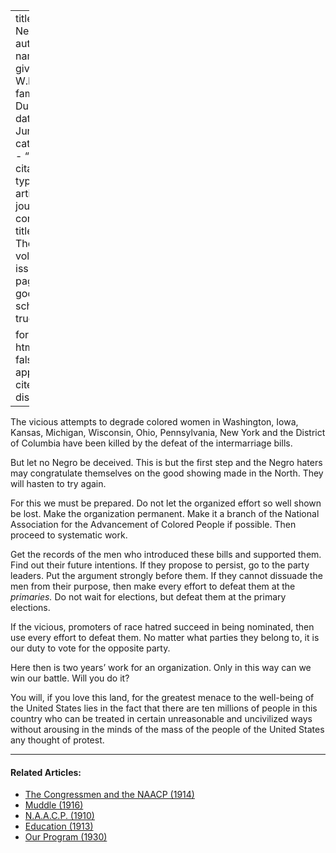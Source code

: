 
---
title: 'The Next Step'
author:
  - name:
      given: W.E.B.
      family: Du Bois
date: Jun. 1913
categories: 
  - ""
citation: 
  type: article-journal
  container-title: The Crisis
  volume: 6
  issue: 2
  page: 79
google-scholar: true

format:
  html:
    toc: false
    appendix-cite-as: display
---



The vicious attempts to degrade colored women in Washington, Iowa,
Kansas, Michigan, Wisconsin, Ohio, Pennsylvania, New York and the
District of Columbia have been killed by the defeat of the intermarriage
bills.

But let no Negro be deceived. This is but the first step and the Negro
haters may congratulate themselves on the good showing made in the
North. They will hasten to try again.

For this we must be prepared. Do not let the organized effort so well
shown be lost. Make the organization permanent. Make it a branch of the
National Association for the Advancement of Colored People if possible.
Then proceed to systematic work.

Get the records of the men who introduced these bills and supported
them. Find out their future intentions. If they propose to persist, go
to the party leaders. Put the argument strongly before them. If they
cannot dissuade the men from their purpose, then make every effort to
defeat them at the *primaries.* Do not wait for elections, but defeat
them at the primary elections.

If the vicious, promoters of race hatred succeed in being nominated,
then use every effort to defeat them. No matter what parties they belong
to, it is our duty to vote for the opposite party.

Here then is two years' work for an organization. Only in this way can
we win our battle. Will you do it?

You will, if you love this land, for the greatest menace to the
well-being of the United States lies in the fact that there are ten
millions of people in this country who can be treated in certain
unreasonable and uncivilized ways without arousing in the minds of the
mass of the people of the United States any thought of protest.

<!-- Similar articles start here -->
<div  class="clear-wrap"></div>
<hr>
#### Related Articles:

* [The Congressmen and the NAACP (1914)](/Volumes/09/02/congressmen_and_the_naacp.html)
* [Muddle (1916)](/Volumes/13/02/muddle.html)
* [N.A.A.C.P. (1910)](/Volumes/01/02/NAACP.html)
* [Education (1913)](/Volumes/06/02/democrats.html)
* [Our Program (1930)](/Volumes/37/05/our_program.html)

<!-- Similar articles end here -->